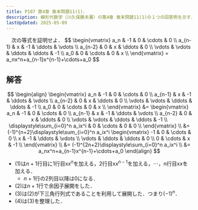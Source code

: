 ```yaml
---
title: P107 第4章 章末問題11(1)．
description: 線形代数学（川久保勝夫著）の第4章 章末問題11(1)の１つの回答例を示す．
lastUpdated: 2025-05-09
---
```



<Card title="問題11(1)">
　次の等式を証明せよ．
$$
\begin{vmatrix}
a_n     & -1 & 0 & \cdots & 0 \\
a_{n-1} & x  & -1 &  \ddots & \vdots \\
a_{n-2} & 0  & x & \ddots & 0 \\
\vdots & \vdots & \ddots & \ddots & -1 \\
a_0 & 0 & \cdots & 0 & x \\
\end{vmatrix}
=
a_nx^n+a_{n-1}x^{n-1}+\cdots+a_0
$$
</Card>

## 解答
$$
\begin{align}
\begin{vmatrix}
a_n     & -1 & 0 & \cdots & 0 \\
a_{n-1} & x  & -1 &  \ddots & \vdots \\
a_{n-2} & 0  & x & \ddots & 0 \\
\vdots & \vdots & \ddots & \ddots & -1 \\
a_0 & 0 & \cdots & 0 & x \\
\end{vmatrix}
&=
\begin{vmatrix}
a_n     & -1 & 0 & \cdots & 0 \\
a_{n-1} & x  & -1 &  \ddots & \vdots \\
a_{n-2} & 0  & x & \ddots & 0 \\
\vdots & \vdots & \ddots & \ddots & -1 \\
\displaystyle\sum_{i=0}^n a_ix^i & 0 & \cdots & 0 & 0 \\
\end{vmatrix} \\
&=
(-1)^{n+2}\displaystyle\sum_{i=0}^n a_ix^i
\begin{vmatrix}
-1 & 0 & \cdots & 0 \\
 x  & -1 &  \ddots & \vdots \\
 \vdots  & \ddots & \ddots & 0 \\
 0 & \cdots & x & -1 \\
\end{vmatrix} \\
&=
(-1)^{2n+2}\displaystyle\sum_{i=0}^n a_ix^i \\
&=
a_nx^n+a_{n-1}x^{n-1}+\cdots+a_0
\end{align}
$$

- (1)は$n+1$行目に1行目x$x^n$を加える，2行目x$x^{n-1}$を加える，$\cdots$，n行目x$x$を加える．
  - $n+1$行の2列目以降は0になる．
- (2)は$n+1$行で余因子展開をした．
- (3)は(2)が下三角行列式であることを利用して展開した．つまり$(-1)^{n}$．
- (4)は(3)を整理した．

